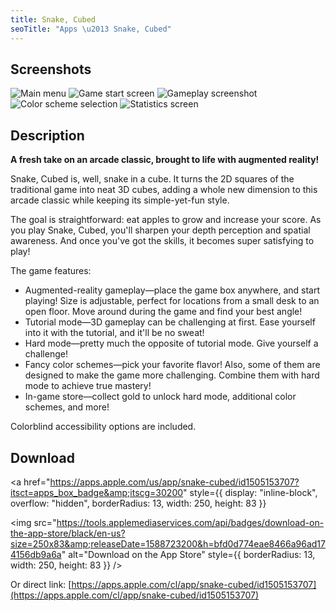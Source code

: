 ```yaml
---
title: Snake, Cubed
seoTitle: "Apps \u2013 Snake, Cubed"
---
```



## Screenshots

<ImageCarousel>
  <Image source="/images/snake-cubed/menu.png" width={231} height={500} alt="Main menu" />
  <Image source="/images/snake-cubed/start.png" width={231} height={500} alt="Game start screen" />
  <Image source="/images/snake-cubed/play.png" width={231} height={500} alt="Gameplay screenshot" />
  <Image
    source="/images/snake-cubed/colors.png"
    width={231}
    height={500}
    alt="Color scheme selection"
  />
  <Image source="/images/snake-cubed/stats.png" width={231} height={500} alt="Statistics screen" />
</ImageCarousel>

## Description

**A fresh take on an arcade classic, brought to life with augmented reality!**

Snake, Cubed is, well, snake in a cube. It turns the 2D squares of the traditional game into neat 3D cubes, adding a whole new dimension to this arcade classic while keeping its simple-yet-fun style.

The goal is straightforward: eat apples to grow and increase your score. As you play Snake, Cubed, you'll sharpen your depth perception and spatial awareness. And once you've got the skills, it becomes super satisfying to play!

The game features:

- Augmented-reality gameplay&mdash;place the game box anywhere, and start playing! Size is adjustable, perfect for locations from a small desk to an open floor. Move around during the game and find your best angle!
- Tutorial mode&mdash;3D gameplay can be challenging at first. Ease yourself into it with the tutorial, and it'll be no sweat!
- Hard mode&mdash;pretty much the opposite of tutorial mode. Give yourself a challenge!
- Fancy color schemes&mdash;pick your favorite flavor! Also, some of them are designed to make the game more challenging. Combine them with hard mode to achieve true mastery!
- In-game store&mdash;collect gold to unlock hard mode, additional color schemes, and more!

Colorblind accessibility options are included.

## Download

<a
  href="https://apps.apple.com/us/app/snake-cubed/id1505153707?itsct=apps_box_badge&amp;itscg=30200"
  style={{ display: "inline-block", overflow: "hidden", borderRadius: 13, width: 250, height: 83 }}
>
  <img
    src="https://tools.applemediaservices.com/api/badges/download-on-the-app-store/black/en-us?size=250x83&amp;releaseDate=1588723200&h=bfd0d774eae8466a96ad174156db9a6a"
    alt="Download on the App Store"
    style={{ borderRadius: 13, width: 250, height: 83 }}
  />
</a>

Or direct link: [https://apps.apple.com/cl/app/snake-cubed/id1505153707](https://apps.apple.com/cl/app/snake-cubed/id1505153707)
